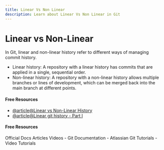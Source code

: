 ```yaml
---
title: Linear Vs Non Linear
description: Learn about Linear Vs Non Linear in Git
---
```


# Linear vs Non-Linear

In Git, linear and non-linear history refer to different ways of managing commit history.

- Linear history: A repository with a linear history has commits that are applied in a single, sequential order.
- Non-linear history: A repository with a non-linear history allows multiple branches or lines of development, which can be merged back into the main branch at different points.

#### Free Resources

- [@article@Linear vs Non-Linear History](https://idiv-biodiversity.github.io/git-knowledge-base/linear-vs-nonlinear.html)
- [@article@Linear git history - Part I](https://jun-sheng.medium.com/linear-git-history-part-i-b97184dde252#:~:text=The%20benefit%20of%20having%20a%20linear%20git%20history&text=It%20is%20easier%20to%20understand,bisect%20to%20track%20a%20bug.)

#### Free Resources

<Tabs defaultValue="official">
<TabsList>
<TabsTrigger value="official">Official Docs</TabsTrigger>
<TabsTrigger value="article">Articles</TabsTrigger>
<TabsTrigger value="video">Videos</TabsTrigger>
</TabsList>

<TabsContent value="official">
- <Link href="https://git-scm.com/docs">Git Documentation</Link>
</TabsContent>
<TabsContent value="article">
- <Link href="https://www.atlassian.com/git/tutorials">Atlassian Git Tutorials</Link>
</TabsContent>
<TabsContent value="video">
- <Link href="https://www.youtube.com/results?search_query=git+linear-vs-non-linear+tutorial">Video Tutorials</Link>
</TabsContent>
</Tabs>

<Outlet path="3-git-branching/basics/linear-vs-non-linear" />
